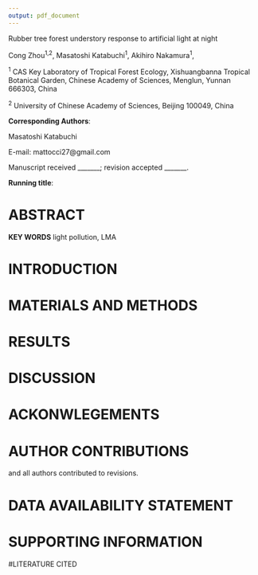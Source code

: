 ```yaml
---
output: pdf_document
---
```


Rubber tree forest understory response to artificial light at night

$$ $$

Cong Zhou^1,2^,
Masatoshi Katabuchi^1^,
Akihiro Nakamura^1^,

$$ $$

^1^ CAS Key Laboratory of Tropical Forest Ecology, Xishuangbanna Tropical Botanical Garden, Chinese Academy of Sciences, Menglun, Yunnan 666303, China

^2^ University of Chinese Academy of Sciences, Beijing 100049, China

$$ $$ 

**Corresponding Authors**:

Masatoshi Katabuchi

E-mail: mattocci27@gmail.com

$$ $$

Manuscript received _______; revision accepted _______.

**Running title**: 

\newpage

# ABSTRACT



**KEY WORDS**
light pollution,
LMA


# INTRODUCTION







# MATERIALS AND METHODS



# RESULTS


# DISCUSSION


# ACKONWLEGEMENTS


# AUTHOR CONTRIBUTIONS

 and
all authors contributed to revisions.


# DATA AVAILABILITY STATEMENT


# SUPPORTING INFORMATION


#LITERATURE CITED




